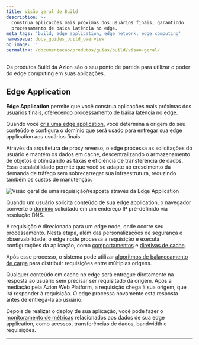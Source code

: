 ```yaml
---
title: Visão geral de Build
description: >-
  Construa aplicações mais próximas dos usuários finais, garantindo
  processamento de baixa latência no edge.
meta_tags: 'build, edge application, edge network, edge computing'
namespace: docs_guides_build_overview
og_image: ''
permalink: /documentacao/produtos/guias/build/visao-geral/
---
```



Os produtos Build da Azion são o seu ponto de partida para utilizar o poder do edge computing em suas aplicações.

## Edge Application

**Edge Application** permite que você construa aplicações mais próximas dos usuários finais, oferecendo processamento de baixa latência no edge. 

Quando você [cria uma edge application](/pt-br/documentacao/produtos/comecar-com-um-template/), você determina a origem do seu conteúdo e configura o domínio que será usado para entregar sua edge application aos usuários finais.

<LinkButton link="/pt-br/documentacao/produtos/edge-application/" severity="secondary" label="Ir para a documentação de Edge Application" />

Através da arquitetura de proxy reverso, o edge processa as solicitações do usuário e mantém os dados em cache, descentralizando o armazenamento de objetos e otimizando as taxas e eficiência de transferência de dados. Essa escalabilidade permite que você se adapte ao crescimento da demanda de tráfego sem sobrecarregar sua infraestrutura, reduzindo também os custos de manutenção.

![Visão geral de uma requisição/resposta através da Edge Application](/assets/docs/images/uploads/edge-app-overview.png)

Quando um usuário solicita conteúdo de sua edge application, o navegador converte o [domínio](/pt-br/documentacao/produtos/build/edge-application/domains/) solicitado em um endereço IP pré-definido via resolução DNS.

A requisição é direcionada para um edge node, onde ocorre seu processamento. Nesta etapa, além das personalizações de segurança e observabilidade, o edge node processa a requisição e executa configurações da aplicação, como [comportamentos](/pt-br/documentacao/produtos/build/edge-application/rules-engine/) e [diretivas de cache](/pt-br/documentacao/produtos/build/edge-application/cache-settings/).

Após esse processo, o sistema pode utilizar [algoritmos de balanceamento de carga](/pt-br/documentacao/produtos/secure/edge-connector/load-balancer/) para distribuir requisições entre múltiplas origens.

Qualquer conteúdo em cache no edge será entregue diretamente na resposta ao usuário sem precisar ser requisitado da origem. Após a mediação pela Azion Web Platform, a requisição chega à sua origem, que irá responder à requisição. O edge processa novamente esta resposta antes de entregá-la ao usuário.

Depois de realizar o deploy de sua aplicação, você pode fazer o [monitoramento de métricas](/pt-br/documentacao/produtos/observe/real-time-metrics/#build) relacionados aos dados de sua edge application, como acessos, transferências de dados, bandwidth e requisições.



---


